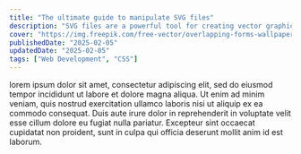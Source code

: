 ```yaml
---
title: "The ultimate guide to manipulate SVG files"
description: "SVG files are a powerful tool for creating vector graphics in web development. They allow you to create complex graphics with ease."
cover: "https://img.freepik.com/free-vector/overlapping-forms-wallpaper-design_52683-44654.jpg"
publishedDate: "2025-02-05"
updatedDate: "2025-02-05"
tags: ["Web Development", "CSS"]
---
```


lorem ipsum dolor sit amet, consectetur adipiscing elit, sed do eiusmod tempor incididunt ut labore et dolore magna aliqua. Ut enim ad minim veniam, quis nostrud exercitation ullamco laboris nisi ut aliquip ex ea commodo consequat. Duis aute irure dolor in reprehenderit in voluptate velit esse cillum dolore eu fugiat nulla pariatur. Excepteur sint occaecat cupidatat non proident, sunt in culpa qui officia deserunt mollit anim id est laborum.
